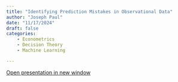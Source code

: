```yaml
---
title: "Identifying Prediction Mistakes in Observational Data"
author: "Joseph Paul"
date: "11/17/2024"
draft: false
categories: 
    - Econometrics
    - Decision Theory
    - Machine Learning

---
```


[Open presentation in new window](https://github.com/HW-Econ/HW-Econ.github.io/blob/main/posts/files/Prediction-mistakes.pdf){target="_blank"}
